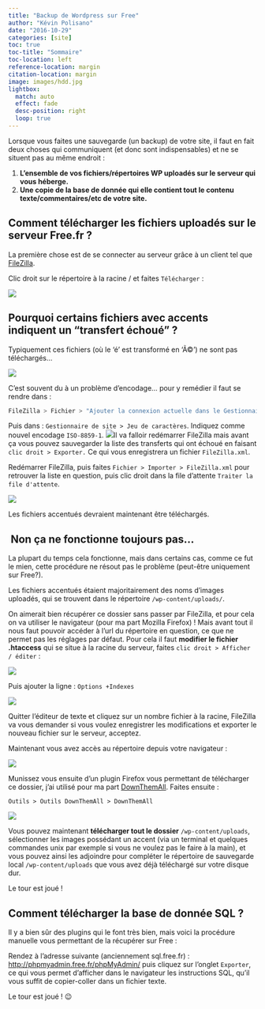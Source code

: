 ```yaml
---
title: "Backup de Wordpress sur Free"
author: "Kévin Polisano"
date: "2016-10-29"
categories: [site]
toc: true
toc-title: "Sommaire"
toc-location: left
reference-location: margin
citation-location: margin
image: images/hdd.jpg
lightbox:
  match: auto
  effect: fade
  desc-position: right
  loop: true
---
```


Lorsque vous faites une sauvegarde (un backup) de votre site, il faut en fait deux choses qui communiquent (et donc sont indispensables) et ne se situent pas au même endroit :

1. **L'ensemble de vos fichiers/répertoires WP uploadés sur le serveur qui vous héberge.**
2. **Une copie de la base de donnée qui elle contient tout le contenu texte/commentaires/etc de votre site.**

## Comment télécharger les fichiers uploadés sur le serveur Free.fr ?

La première chose est de se connecter au serveur grâce à un client tel que [FileZilla](https://filezilla-project.org/).

Clic droit sur le répertoire à la racine / et faites `Télécharger` :

![](images/backup_wp.png)

##  Pourquoi certains fichiers avec accents indiquent un "transfert échoué" ?

Typiquement ces fichiers (où le 'é' est transformé en 'Ã©') ne sont pas téléchargés... 

![](images/transfert-echoues-accents.png)

C'est souvent du à un problème d'encodage... pour y remédier il faut se rendre dans :

```bash
FileZilla > Fichier > "Ajouter la connexion actuelle dans le Gestionnaire de site"
```

Puis dans : `Gestionnaire de site > Jeu de caractères`. Indiquez comme nouvel encodage `ISO-8859-1`. ![](images/jeu-caractere-filezilla.png)Il va falloir redémarrer FileZilla mais avant ça vous pouvez sauvegarder la liste des transferts qui ont échoué en faisant `clic droit > Exporter.` Ce qui vous enregistrera un fichier `FileZilla.xml`.

Redémarrer FileZilla, puis faites `Fichier > Importer > FileZilla.xml` pour retrouver la liste en question, puis clic droit dans la file d'attente `Traiter la file d'attente`.

![](images/file-attente.png)

Les fichiers accentués devraient maintenant être téléchargés.

##  Non ça ne fonctionne toujours pas...

La plupart du temps cela fonctionne, mais dans certains cas, comme ce fut le mien, cette procédure ne résout pas le problème (peut-être uniquement sur Free?).

Les fichiers accentués étaient majoritairement des noms d'images uploadés, qui se trouvent dans le répertoire `/wp-content/uploads/`.

On aimerait bien récupérer ce dossier sans passer par FileZilla, et pour cela on va utiliser le navigateur (pour ma part Mozilla Firefox) ! Mais avant tout il nous faut pouvoir accéder à l'url du répertoire en question, ce que ne permet pas les réglages par défaut. Pour cela il faut **modifier le fichier .htaccess** qui se situe à la racine du serveur, faites `clic droit > Afficher / éditer` :

![](images/htaccess.png)

Puis ajouter la ligne : `Options +Indexes`

![](images/editeur.png)

Quitter l'éditeur de texte et cliquez sur un nombre fichier à la racine, FileZilla va vous demander si vous voulez enregistrer les modifications et exporter le nouveau fichier sur le serveur, acceptez.

Maintenant vous avez accès au répertoire depuis votre navigateur :

![](images/index-uploads.png)

Munissez vous ensuite d'un plugin Firefox vous permettant de télécharger ce dossier, j'ai utilisé pour ma part [DownThemAll](https://addons.mozilla.org/fr/firefox/addon/downthemall/). Faites ensuite :

`Outils > Outils DownThemAll > DownThemAll` 

![](images/down-them-all.png)

Vous pouvez maintenant **télécharger tout le dossier** `/wp-content/uploads`, sélectionner les images possédant un accent (via un terminal et quelques commandes unix par exemple si vous ne voulez pas le faire à la main), et vous pouvez ainsi les adjoindre pour compléter le répertoire de sauvegarde local `/wp-content/uploads` que vous avez déjà téléchargé sur votre disque dur.

Le tour est joué !

## Comment télécharger la base de donnée SQL ?

Il y a bien sûr des plugins qui le font très bien, mais voici la procédure manuelle vous permettant de la récupérer sur Free :

Rendez à l'adresse suivante (anciennement sql.free.fr) : [http://phpmyadmin.free.fr/phpMyAdmin/](http://phpmyadmin.free.fr/phpMyAdmin/) puis cliquez sur l'onglet `Exporter`, ce qui vous permet d'afficher dans le navigateur les instructions SQL, qu'il vous suffit de copier-coller dans un fichier texte.

Le tour est joué ! 😉
